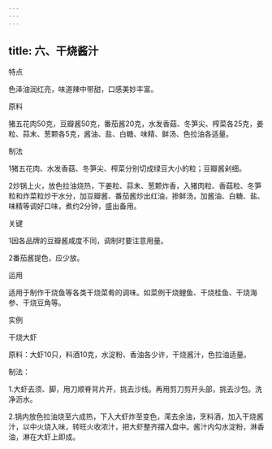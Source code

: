 ```yaml
---
---
---
```

title: 六、干烧酱汁
---






特点

色泽油润红亮，味道辣中带甜，口感美妙丰富。

原料

猪五花肉50克，豆瓣酱50克，番茄酱20克，水发香菇、冬笋尖、榨菜各25克，姜粒、蒜末、葱颗各5克，酱油、盐、白糖、味精、鲜汤、色拉油各适量。

制法

1猪五花肉、水发香菇、冬笋尖、榨菜分别切成绿豆大小的粒；豆瓣酱剁细。

2炒锅上火，放色拉油烧热，下姜粒、蒜末、葱颗炸香，入猪肉粒、香菇粒、冬笋粒和炸菜粒炒干水分，加豆瓣酱、番茄酱炒出红油，掺鲜汤，加酱油、白糖、盐、味精等调好口味，煮约2分钟，盛出备用。



关键

1因各品牌的豆瓣酱咸度不同，调制时要注意用量。

2番茄酱提色，应少放。

运用

适用于制作干烧鱼等各类干烧菜肴的调味。如菜例干烧鲤鱼、干烧桂鱼、干烧海参、干烧豆角等。

实例

干烧大虾

原料：大虾10只，料酒10克，水淀粉、香油各少许，干烧酱汁，色拉油适量。

制法：

1.大虾去须、脚，用刀顺脊背片开，挑去沙线。再用剪刀剪开头部，挑去沙包。洗净沥水。

2.锅内放色拉油烧至六成热，下入大虾炸至变色，滗去余油，烹料酒，加入干烧酱汁，以中火烧入味，转旺火收浓汁，把大虾整齐摆入盘中。酱汁内勾水淀粉，淋香油，淋在大虾上即成。